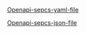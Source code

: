 

[Openapi-sepcs-yaml-file](/openapi/version-0.0-tcr.yaml)

[Openapi-sepcs-json-file](/openapi/version-0.0-tcr.json)

<SwaggerUI url="../openapi/version-0.0-tcr.json" />
